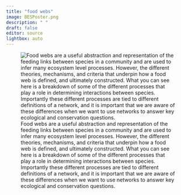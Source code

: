 ```yaml
---
title: "food webs"
image: BESPoster.png
description: " "
draft: false 
editor: source
lightbox: auto
---
```


![Food webs are a useful abstraction and representation of the feeding links between species in a community and are used to infer many ecosystem level processes. However, the different theories, mechanisms, and criteria that underpin how a food web is defined, and ultimately constructed. What you can see here is a breakdown of some of the different processes that play a role in determining interactions between species. Importantly these different processes are tied to different definitions of a network, and it is important that we are aware of these differences when we want to use networks to answer key ecological and conservation questions.](BESPoster.png)